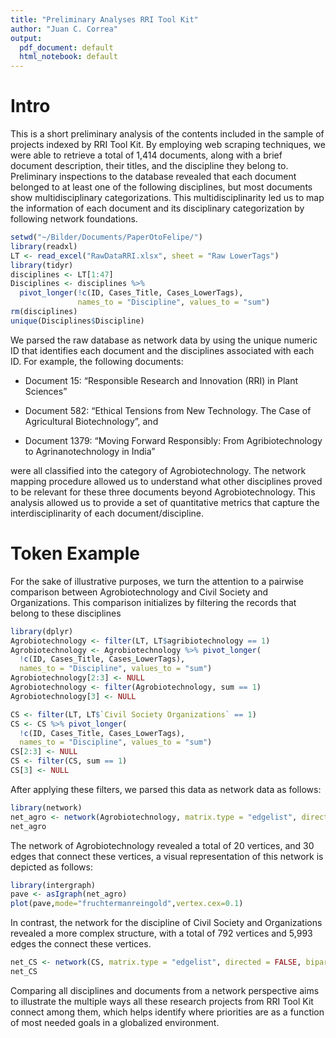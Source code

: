 ```yaml
---
title: "Preliminary Analyses RRI Tool Kit"
author: "Juan C. Correa"
output:
  pdf_document: default
  html_notebook: default
---
```


# Intro
This is a short preliminary analysis of the contents included in the sample of projects indexed by RRI Tool Kit. By employing web scraping techniques, we were able to retrieve a total of 1,414 documents, along with a brief document description, their titles, and the discipline they belong to. Preliminary inspections to the database revealed that each document belonged to at least one of the following disciplines, but most documents show multidisciplinary categorizations. This multidisciplinarity led us to map the information of each document and its disciplinary categorization by following network foundations.

```r
setwd("~/Bilder/Documents/PaperOtoFelipe/")
library(readxl)
LT <- read_excel("RawDataRRI.xlsx", sheet = "Raw LowerTags")
library(tidyr)
disciplines <- LT[1:47]
Disciplines <- disciplines %>% 
  pivot_longer(!c(ID, Cases_Title, Cases_LowerTags), 
               names_to = "Discipline", values_to = "sum")
rm(disciplines)
unique(Disciplines$Discipline)
```

We parsed the raw database as network data by using the unique numeric ID that identifies each document and the disciplines associated with each ID. For example, the following documents:

* Document 15: "Responsible Research and Innovation (RRI) in Plant Sciences"

* Document 582: "Ethical Tensions from New Technology. The Case of Agricultural Biotechnology", and 

* Document 1379: "Moving Forward Responsibly: From Agribiotechnology to Agrinanotechnology in India"

were all classified into the category of Agrobiotechnology. The network mapping procedure allowed us to understand what other disciplines proved to be relevant for these three documents beyond Agrobiotechnology. This analysis allowed us to provide a set of quantitative metrics that capture the interdisciplinarity of each document/discipline.

# Token Example
For the sake of illustrative purposes, we turn the attention to a pairwise comparison between Agrobiotechnology and Civil Society and Organizations. This comparison initializes by filtering the records that belong to these disciplines

```r
library(dplyr)
Agrobiotechnology <- filter(LT, LT$agribiotechnology == 1)
Agrobiotechnology <- Agrobiotechnology %>% pivot_longer(
  !c(ID, Cases_Title, Cases_LowerTags), 
  names_to = "Discipline", values_to = "sum")
Agrobiotechnology[2:3] <- NULL
Agrobiotechnology <- filter(Agrobiotechnology, sum == 1)
Agrobiotechnology[3] <- NULL

CS <- filter(LT, LT$`Civil Society Organizations` == 1)
CS <- CS %>% pivot_longer(
  !c(ID, Cases_Title, Cases_LowerTags), 
  names_to = "Discipline", values_to = "sum")
CS[2:3] <- NULL
CS <- filter(CS, sum == 1)
CS[3] <- NULL
```

After applying these filters, we parsed this data as network data as follows:

```r
library(network)
net_agro <- network(Agrobiotechnology, matrix.type = "edgelist", directed = FALSE, bipartite = FALSE)
net_agro
```

The network of Agrobiotechnology revealed a total of 20 vertices, and 30 edges that connect these vertices, a visual representation of this network is depicted as follows:
```r
library(intergraph)
pave <- asIgraph(net_agro)
plot(pave,mode="fruchtermanreingold",vertex.cex=0.1)
```
In contrast, the network for the discipline of Civil Society and Organizations revealed a more complex structure, with a total of 792 vertices and 5,993 edges the connect these vertices. 

```r
net_CS <- network(CS, matrix.type = "edgelist", directed = FALSE, bipartite = FALSE)
net_CS
```

Comparing all disciplines and documents from a network perspective aims to illustrate the multiple ways all these research projects from RRI Tool Kit connect among them, which helps identify where priorities are as a function of most needed goals in a globalized environment.

